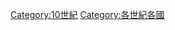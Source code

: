 {{Commonscat|10th century by country}}

[[Category:10世紀|Category:10世紀]]
[[Category:各世紀各國|Category:各世紀各國]]